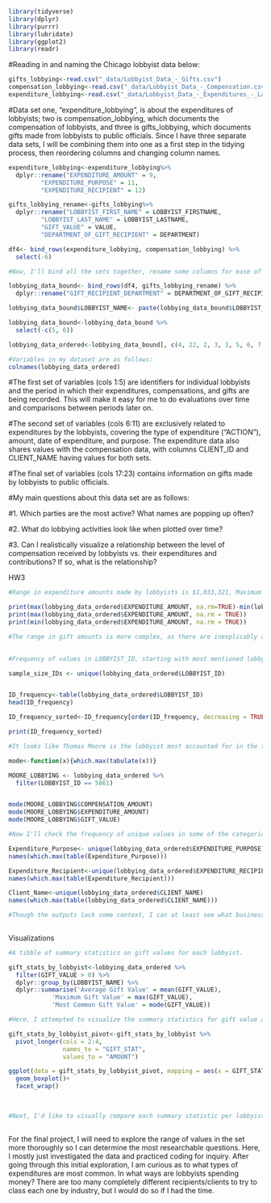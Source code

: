 
```r
library(tidyverse)
library(dplyr)
library(purrr)
library(lubridate)
library(ggplot2)
library(readr)

```

#Reading in and naming the Chicago lobbyist data below:

```r
gifts_lobbying<-read.csv("_data/Lobbyist_Data_-_Gifts.csv") 
compensation_lobbying<-read.csv("_data/Lobbyist_Data_-_Compensation.csv")
expenditure_lobbying<-read.csv("_data/Lobbyist_Data_-_Expenditures_-_Large.csv")
```

#Data set one, "expenditure_lobbying", is about the expenditures of lobbyists; two is compensation_lobbying, which documents the compensation of lobbyists, and three is gifts_lobbying, which documents gifts made from lobbyists to public officials. Since I have three separate data sets, I will be combining them into one as a first step in the tidying process, then reordering columns and changing column names.

```r
expenditure_lobbying<-expenditure_lobbying%>% 
  dplyr::rename("EXPENDITURE_AMOUNT" = 9,
         "EXPENDITURE_PURPOSE" = 11,
         "EXPENDITURE_RECIPIENT" = 12)

gifts_lobbying_rename<-gifts_lobbying%>% 
  dplyr::rename("LOBBYIST_FIRST_NAME" = LOBBYIST_FIRSTNAME,
         "LOBBYIST_LAST_NAME" = LOBBYIST_LASTNAME,
         "GIFT_VALUE" = VALUE,
         "DEPARTMENT_OF_GIFT_RECIPIENT" = DEPARTMENT)

df4<- bind_rows(expenditure_lobbying, compensation_lobbying) %>% 
  select(-6)

#Now, I'll bind all the sets together, rename some columns for ease of interpretation, and then reorder the columns.

lobbying_data_bound<- bind_rows(df4, gifts_lobbying_rename) %>% 
  dplyr::rename("GIFT_RECIPIENT_DEPARTMENT" = DEPARTMENT_OF_GIFT_RECIPIENT)

lobbying_data_bound$LOBBYIST_NAME<- paste(lobbying_data_bound$LOBBYIST_FIRST_NAME, lobbying_data_bound$LOBBYIST_LAST_NAME, sep = " ")

lobbying_data_bound<-lobbying_data_bound %>% 
  select(-c(5, 6))

lobbying_data_ordered<-lobbying_data_bound[, c(4, 22, 2, 3, 1, 5, 6, 7, 8, 9, 10, 11, 13, 14, 15, 16, 17, 18, 19, 20, 21, 12)]

#Variables in my dataset are as follows:
colnames(lobbying_data_ordered)

```

#The first set of variables (cols 1:5) are identifiers for individual lobbyists and the period in which their expenditures, compensations, and gifts are being recorded. This will make it easy for me to do evaluations over time and comparisons between periods later on.

#The second set of variables (cols 6:11) are exclusively related to expenditures by the lobbyists, covering the type of expenditure ("ACTION"), amount, date of expenditure, and purpose. The expenditure data also shares values with the compensation data, with columns CLIENT_ID and CLIENT_NAME having values for both sets.

#The final set of variables (cols 17:23) contains information on gifts made by lobbyists to public officials.

#My main questions about this data set are as follows:

#1. Which parties are the most active? What names are popping up often?

#2. What do lobbying activities look like when plotted over time?

#3. Can I realistically visualize a relationship between the level of compensation received by lobbyists vs. their expenditures and contributions? If so, what is the relationship?

HW3

```r
#Range in expenditure amounts made by lobbyists is $1,033,321, Maximum is #1,033,571, and Minimum is $250.

print(max(lobbying_data_ordered$EXPENDITURE_AMOUNT, na.rm=TRUE)-min(lobbying_data_ordered$EXPENDITURE_AMOUNT, na.rm=TRUE))
print(max(lobbying_data_ordered$EXPENDITURE_AMOUNT, na.rm = TRUE))
print(min(lobbying_data_ordered$EXPENDITURE_AMOUNT, na.rm = TRUE))

#The range in gift amounts is more complex, as there are inexplicably a bunch of gifts in the data frame that are valued at "None" or "0", but I don't want to delete at this stage since there is some anecdotal context suggested by the recipient value. How do I exclude the 0 values from my range analysis?
      

#Frequency of values in LOBBYIST_ID, starting with most mentioned lobbyist:

sample_size_IDs <- unique(lobbying_data_ordered$LOBBYIST_ID)


ID_frequency<-table(lobbying_data_ordered$LOBBYIST_ID)
head(ID_frequency)

ID_frequency_sorted<-ID_frequency[order(ID_frequency, decreasing = TRUE)]

print(ID_frequency_sorted)

#It looks like Thomas Moore is the lobbyist most accounted for in the three lobbying activity data sets at 1694 mentions. Now I'll check the mode of each type of activity he's done.

mode<-function(x){which.max(tabulate(x))}

MOORE_LOBBYING <- lobbying_data_ordered %>% 
  filter(LOBBYIST_ID == 5861)


mode(MOORE_LOBBYING$COMPENSATION_AMOUNT)
mode(MOORE_LOBBYING$EXPENDITURE_AMOUNT)
mode(MOORE_LOBBYING$GIFT_VALUE)

#Now I'll check the frequency of unique values in some of the categorical variables from expenditures: expenditure purpose, expenditure recipient, and client name.

Expenditure_Purpose<- unique(lobbying_data_ordered$EXPENDITURE_PURPOSE)
names(which.max(table(Expenditure_Purpose)))

Expenditure_Recipient<-unique(lobbying_data_ordered$EXPENDITURE_RECIPIENT)
names(which.max(table(Expenditure_Recipient)))

Client_Name<-unique(lobbying_data_ordered$CLIENT_NAME)
names(which.max(table(lobbying_data_ordered$CLIENT_NAME)))

#Though the outputs lack some context, I can at least see what businesses and parties are the most active.
 

```

Visualizations

```r
#A tibble of summary statistics on gift values for each lobbyist.

gift_stats_by_lobbyist<-lobbying_data_ordered %>% 
  filter(GIFT_VALUE > 0) %>%
  dplyr::group_by(LOBBYIST_NAME) %>% 
  dplyr::summarise('Average Gift Value' = mean(GIFT_VALUE),
            'Maximum Gift Value' = max(GIFT_VALUE),
            'Most Common Gift Value' = mode(GIFT_VALUE)) 

#Here, I attempted to visualize the summary statistics for gift value and facet wrap by lobbyist, but I'm having trouble mapping appropriately and unsure if I have the right variables at work.

gift_stats_by_lobbyist_pivot<-gift_stats_by_lobbyist %>% 
  pivot_longer(cols = 2:4,
               names_to = "GIFT_STAT",
               values_to = "AMOUNT")

ggplot(data = gift_stats_by_lobbyist_pivot, mapping = aes(x = GIFT_STAT, y = AMOUNT))+
  geom_boxplot()+
  facet_wrap()
  
  

#Next, I'd like to visually compare each summary statistic per lobbyist to the mean of that summary statistic for all lobbyists. After that code is done successfully, it should be easier to apply the same principles to the other lobbying activities for the final paper analysis.
  


```

For the final project, I will need to explore the range of values in the set more thoroughly so I can determine the most researchable questions. Here, I mostly just investigated the data and practiced coding for inquiry. After going through this initial exploration, I am curious as to what types of expenditures are most common. In what ways are lobbyists spending money? There are too many completely different recipients/clients to try to class each one by industry, but I would do so if I had the time.
